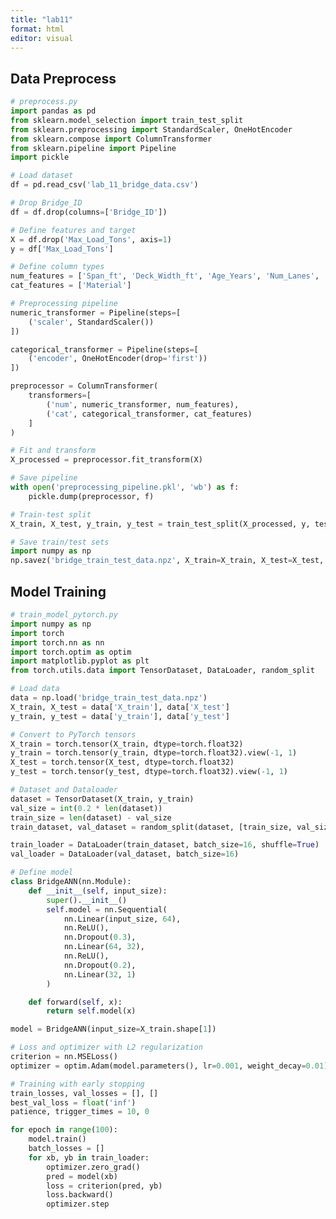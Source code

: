 ---
title: "lab11"
format: html
editor: visual
---

## Data Preprocess

```{python}
# preprocess.py
import pandas as pd
from sklearn.model_selection import train_test_split
from sklearn.preprocessing import StandardScaler, OneHotEncoder
from sklearn.compose import ColumnTransformer
from sklearn.pipeline import Pipeline
import pickle

# Load dataset
df = pd.read_csv('lab_11_bridge_data.csv')

# Drop Bridge_ID
df = df.drop(columns=['Bridge_ID'])

# Define features and target
X = df.drop('Max_Load_Tons', axis=1)
y = df['Max_Load_Tons']

# Define column types
num_features = ['Span_ft', 'Deck_Width_ft', 'Age_Years', 'Num_Lanes', 'Condition_Rating']
cat_features = ['Material']

# Preprocessing pipeline
numeric_transformer = Pipeline(steps=[
    ('scaler', StandardScaler())
])

categorical_transformer = Pipeline(steps=[
    ('encoder', OneHotEncoder(drop='first'))
])

preprocessor = ColumnTransformer(
    transformers=[
        ('num', numeric_transformer, num_features),
        ('cat', categorical_transformer, cat_features)
    ]
)

# Fit and transform
X_processed = preprocessor.fit_transform(X)

# Save pipeline
with open('preprocessing_pipeline.pkl', 'wb') as f:
    pickle.dump(preprocessor, f)

# Train-test split
X_train, X_test, y_train, y_test = train_test_split(X_processed, y, test_size=0.2, random_state=42)

# Save train/test sets
import numpy as np
np.savez('bridge_train_test_data.npz', X_train=X_train, X_test=X_test, y_train=y_train, y_test=y_test)

```

## Model Training

```{python}
# train_model_pytorch.py
import numpy as np
import torch
import torch.nn as nn
import torch.optim as optim
import matplotlib.pyplot as plt
from torch.utils.data import TensorDataset, DataLoader, random_split

# Load data
data = np.load('bridge_train_test_data.npz')
X_train, X_test = data['X_train'], data['X_test']
y_train, y_test = data['y_train'], data['y_test']

# Convert to PyTorch tensors
X_train = torch.tensor(X_train, dtype=torch.float32)
y_train = torch.tensor(y_train, dtype=torch.float32).view(-1, 1)
X_test = torch.tensor(X_test, dtype=torch.float32)
y_test = torch.tensor(y_test, dtype=torch.float32).view(-1, 1)

# Dataset and Dataloader
dataset = TensorDataset(X_train, y_train)
val_size = int(0.2 * len(dataset))
train_size = len(dataset) - val_size
train_dataset, val_dataset = random_split(dataset, [train_size, val_size])

train_loader = DataLoader(train_dataset, batch_size=16, shuffle=True)
val_loader = DataLoader(val_dataset, batch_size=16)

# Define model
class BridgeANN(nn.Module):
    def __init__(self, input_size):
        super().__init__()
        self.model = nn.Sequential(
            nn.Linear(input_size, 64),
            nn.ReLU(),
            nn.Dropout(0.3),
            nn.Linear(64, 32),
            nn.ReLU(),
            nn.Dropout(0.2),
            nn.Linear(32, 1)
        )

    def forward(self, x):
        return self.model(x)

model = BridgeANN(input_size=X_train.shape[1])

# Loss and optimizer with L2 regularization
criterion = nn.MSELoss()
optimizer = optim.Adam(model.parameters(), lr=0.001, weight_decay=0.01)  # weight_decay = L2 reg

# Training with early stopping
train_losses, val_losses = [], []
best_val_loss = float('inf')
patience, trigger_times = 10, 0

for epoch in range(100):
    model.train()
    batch_losses = []
    for xb, yb in train_loader:
        optimizer.zero_grad()
        pred = model(xb)
        loss = criterion(pred, yb)
        loss.backward()
        optimizer.step

```
